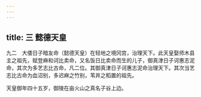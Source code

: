 ```yaml
---
---
---
```

title: 三 懿德天皇
---




九二　大倭日子暗友命（懿德天皇）在轻地之境冈宫，治理天下。此天皇娶师木县主之祖先，赋登麻和诃比卖命，又名饭日比卖命而生的儿子，御真津日子诃惠志泥命，其次为多艺志比古命，凡二位。其御真津日子诃惠志泥命治理天下。其次当艺志比古命为血沼别，多迟麻之竹别，苇井之稻置的祖先。

天皇御年四十五岁，御陵在亩火山之真名子谷上边。